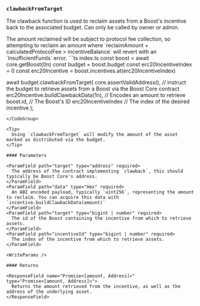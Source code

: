 ### `clawbackFromTarget`

The clawback function is used to reclaim assets from a Boost's incentive back to the associated budget. Can only be called by owner or admin.

<Info>
  The amount reclaimed will be subject to protocol fee collection, so attempting to reclaim an amount where `reclaimAmount + calculatedProtocolFee > incentiveBalance` will revert with an `InsufficientFunds` error.
</Info>

<CodeGroup>
```ts index.ts
const boost = await core.getBoost(0n)
const budget = boost.budget
const erc20IncentiveIndex = 0
const erc20Incentive = boost.incentives.at(erc20IncentiveIndex)

await budget.clawbackFromTarget(
  core.assertValidAddress(), // instruct the budget to retrieve assets from a Boost via the Boost Core contract
  erc20Incentive.buildClawbackData(1n), // Encodes an amount to retrieve
  boost.id, // The Boost's ID
  erc20IncentiveIndex // The index of the desired incentive
);
```
</CodeGroup>

<Tip>
  Using `clawbackFromTarget` will modify the amount of the asset marked as distributed via the budget.
</Tip>

#### Parameters

<ParamField path="target" type="address" required>
  The address of the contract implementing `clawback`, this should typically be Boost Core's address.
</ParamField>
<ParamField path="data" type="Hex" required>
  An ABI encoded payload, typically `uint256`, representing the amount to reclaim. You can acquire this data with `incentive.buildClawbackData(amount)`
</ParamField>
<ParamField path="target" type="bigint | number" required>
  The id of the Boost containing the incentive from which to retrieve assets.
</ParamField>
<ParamField path="incentiveId" type="bigint | number" required>
  The index of the incentive from which to retrieve assets.
</ParamField>

<WriteParams />

#### Returns

<ResponseField name="Promise<[amount, Address]>" type="Promise<[amount, Address]>">
  Returns the amount retrieved from the incentive, as well as the address of the underlying asset.
</ResponseField>
